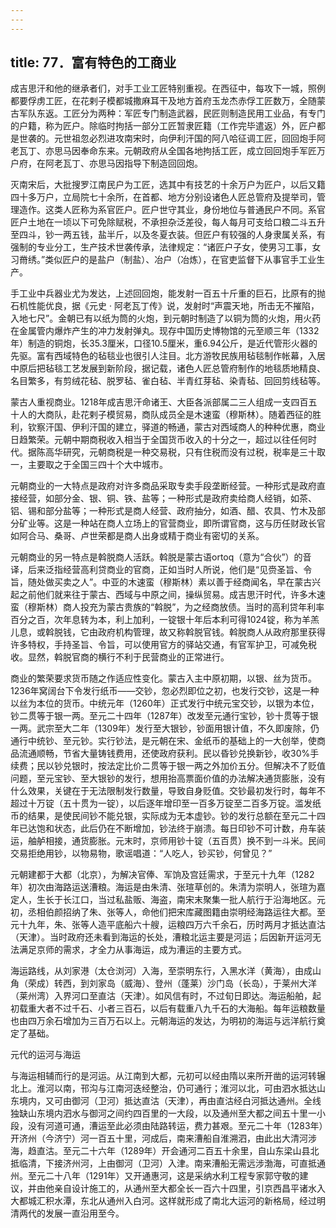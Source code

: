 ```yaml
---
---
---
```

title: 77．富有特色的工商业
---




成吉思汗和他的继承者们，对手工业工匠特别重视。在西征中，每攻下一城，照例都要俘虏工匠，在花剌子模都城撒麻耳干及地方首府玉龙杰赤俘工匠数万，全随蒙古军队东返。工匠分为两种：军匠专门制造武器，民匠则制造民用工业品，有专门的户籍，称为匠户。除临时拘括一部分工匠暂隶匠籍（工作完毕遣返）外，匠户都是世袭的。元世祖忽必烈进攻南宋时，向伊利汗国的阿八哈征调工匠，回回炮手阿老瓦丁、亦思马因奉命东来。元朝政府从全国各地拘括工匠，成立回回炮手军匠万户府，在阿老瓦丁、亦思马因指导下制造回回炮。

灭南宋后，大批搜罗江南民户为工匠，选其中有技艺的十余万户为匠户，以后又籍四十多万户，立局院七十余所，在首都、地方分别设诸色人匠总管府及提举司，管理造作。这类人匠称为系官匠户。匠户世守其业，身份地位与普通民户不同。系官匠户土地在一顷以下可免除赋税，不承担杂泛差役，每人每月可支给口粮二斗五升至四斗，钞一两五钱，盐半斤，以及冬夏衣装。但匠户有较强的人身隶属关系，有强制的专业分工，生产技术世袭传承，法律规定：“诸匠户子女，使男习工事，女习黹绣。”类似匠户的是盐户（制盐）、冶户（冶炼），在官吏监督下从事官手工业生产。

手工业中兵器业尤为发达，上述回回炮，能发射一百五十斤重的巨石，比原有的抛石机性能优良，据《元史 · 阿老瓦丁传》说，发射时“声震天地，所击无不摧陷，入地七尺”。金朝已有以纸为筒的火炮，到元朝时制造了以铜为筒的火炮，用火药在金属管内爆炸产生的冲力发射弹丸。现存中国历史博物馆的元至顺三年（1332年）制造的铜炮，长35.3厘米，口径10.5厘米，重6.94公斤，是近代管形火器的先驱。富有西域特色的毡毯业也很引人注目。北方游牧民族用毡毯制作帐幕，入居中原后把毡毯工艺发展到新阶段，据记载，诸色人匠总管府制作的地毯质地精良、名目繁多，有剪绒花毡、脱罗毡、雀白毡、半青红芽毡、染青毡、回回剪线毡等。

蒙古人重视商业。1218年成吉思汗命诸王、大臣各派部属二三人组成一支四百五十人的大商队，赴花剌子模贸易，商队成员全是木速蛮（穆斯林）。随着西征的胜利，钦察汗国、伊利汗国的建立，驿道的畅通，蒙古对西域商人的种种优惠，商业日趋繁荣。元朝中期商税收入相当于全国货币收入的十分之一，超过以往任何时代。据陈高华研究，元朝商税是一种交易税，只有住税而没有过税，税率是三十取一，主要取之于全国三四十个大中城市。

元朝商业的一大特点是政府对许多商品采取专卖手段垄断经营。一种形式是政府直接经营，如部分金、银、铜、铁、盐等；一种形式是政府卖给商人经销，如茶、铝、锡和部分盐等；一种形式是商人经营、政府抽分，如酒、醋、农具、竹木及部分矿业等。这是一种站在商人立场上的官营商业，即所谓官商，这与历任财政长官如阿合马、桑哥、卢世荣都是商人出身或精于商业有密切的关系。

元朝商业的另一特点是斡脱商人活跃。斡脱是蒙古语ortoq（意为“合伙”）的音译，后来泛指经营高利贷商业的官商，正如当时人所说，他们是“见赍圣旨、令旨，随处做买卖之人”。中亚的木速蛮（穆斯林）素以善于经商闻名，早在蒙古兴起之前他们就来往于蒙古、西域与中原之间，操纵贸易。成吉思汗时代，许多木速蛮（穆斯林）商人投充为蒙古贵族的“斡脱”，为之经商放债。当时的高利贷年利率百分之百，次年息转为本，利上加利，一锭银十年后本利可得1024锭，称为羊羔儿息，或斡脱钱，它由政府机构管理，故又称斡脱官钱。斡脱商人从政府那里获得许多特权，手持圣旨、令旨，可以使用官方的驿站交通，有官军护卫，可减免税收。显然，斡脱官商的横行不利于民营商业的正常进行。

商业的繁荣要求货币随之作适应性变化。蒙古入主中原初期，以银、丝为货币。1236年窝阔台下令发行纸币——交钞，忽必烈即位之初，也发行交钞，这是一种以丝为本位的货币。中统元年（1260年）正式发行中统元宝交钞，以银为本位，钞二贯等于银一两。至元二十四年（1287年）改发至元通行宝钞，钞十贯等于银一两。武宗至大二年（1309年）发行至大银钞，钞面用银计值，不久即废除，仍通行中统钞、至元钞。实行钞法，是元朝在宋、金纸币的基础上的一大创举，使商品流通顺畅，节省大量铸钱费用，还使政府获利。民以昏钞兑换新钞，收30%手续费；民以钞兑银时，按法定比价二贯等于银一两之外加价五分。但解决不了贬值问题，至元宝钞、至大银钞的发行，想用抬高票面价值的办法解决通货膨胀，没有什么效果，关键在于无法限制发行数量，导致自身贬值。交钞最初发行时，每年不超过十万锭（五十贯为一锭），以后逐年增印至一百多万锭至二百多万锭。滥发纸币的结果，是使民间钞不能兑银，实际成为无本虚钞。钞的发行总额在至元二十四年已达饱和状态，此后仍在不断增加，钞法终于崩溃。每日印钞不可计数，舟车装运，舳舻相接，通货膨胀。元末时，京师用钞十锭（五百贯）换不到一斗米。民间交易拒绝用钞，以物易物，歌谣唱道：“人吃人，钞买钞，何曾见？”

元朝建都于大都（北京），为解决官俸、军饷及宫廷需求，于至元十九年（1282年）初次由海路运送漕粮。海运是由朱清、张瑄草创的。朱清为崇明人，张瑄为嘉定人，生长于长江口，当过私盐贩、海盗，南宋末聚集一批人航行于沿海地区。元初，丞相伯颜招纳了朱、张等人，命他们把宋库藏图籍由崇明经海路运往大都。至元十九年，朱、张等人造平底船六十艘，运粮四万六千余石，历时两月才抵达直沽（天津）。当时政府还未看到海运的长处，漕粮北运主要是河运；后因新开运河无法满足京师的需求，才全力从事海运，成为漕运的主要方式。

海运路线，从刘家港（太仓浏河）入海，至崇明东行，入黑水洋（黄海），由成山角（荣成）转西，到刘家岛（威海）、登州（蓬莱）沙门岛（长岛），于莱州大洋（莱州湾）入界河口至直沽（天津）。如风信有时，不过旬日即达。海运船舶，起初载重大者不过千石、小者三百石，以后有载重八九千石的大海船。每年运粮数量也由四万余石增加为三百万石以上。元朝海运的发达，为明初的海运与远洋航行奠定了基础。



元代的运河与海运



与海运相辅而行的是河运。从江南到大都，元初可以经由隋以来所开凿的运河转辗北上。淮河以南，邗沟与江南河迭经整治，仍可通行；淮河以北，可由泗水抵达山东境内，又可由御河（卫河）抵达直沽（天津），再由直沽经白河抵达通州。全线独缺山东境内泗水与御河之间约四百里的一大段，以及通州至大都之间五十里一小段，没有河道可通，漕运至此必须由陆路转运，费力甚艰。至元二十年（1283年）开济州（今济宁）河一百五十里，河成后，南来漕船自淮溯泗，由此出大清河涉海，趋直沽。至元二十六年（1289年）开会通河二百五十余里，自山东梁山县北抵临清，下接济州河，上由御河（卫河）入津。南来漕船无需远涉渤海，可直抵通州。至元二十八年（1291年）又开通惠河，这是采纳水利工程专家郭守敬的建议，并由他亲自设计施工的，从通州至大都全长一百六十四里，引京西昌平诸水入大都城汇积水潭，东北从通州入白河。这样就形成了南北大运河的新格局，经过明清两代的发展一直沿用至今。